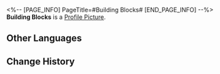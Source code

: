 <%-- [PAGE_INFO]
PageTitle=#Building Blocks#
[END_PAGE_INFO] --%>
{{Stub|Location information}}
{{Item Infobox
|id          = 223357
|image       = Dreamscape Pass Sticker Building Blocks.png
|type        = Dreamscape Pass Sticker
|type2       = A Certain Someone's Past Stickers
|invCategory = 
|rarity      = 4
|effect      = Digital stickers that can be used to decorate the pages of the Dreamtour Handbook. They come in many different styles.
|description = 
|source1     = [[Touch upon someone's memory about toys]]
}}
{{Description|It is only halfway complete, and it may never be finished.}}
'''Building Blocks''' is a [[Profile Picture]].

==Other Languages==
{{Other Languages
|en   = Building Blocks
|zhs  = 积木
|zht  = 積木
|ja   = 積み木
|ko   = 블록
|es   = Bloques de construcción
|fr   = Blocs de construction
|ru   = Кубики
|th   = บล็อกตัวต่อ
|vi   = Gỗ Xếp
|de   = Bauklötze
|id   = Balok Bangunan
|pt   = Blocos de Construção
}}

==Change History==
{{Change History|2.0}}